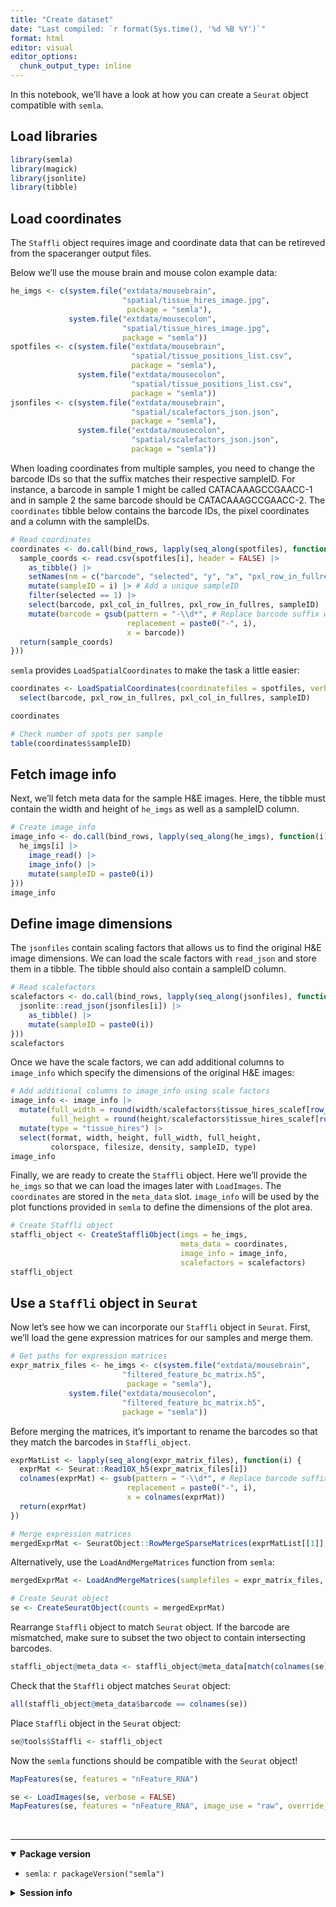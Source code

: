 ```yaml
---
title: "Create dataset"
date: "Last compiled: `r format(Sys.time(), '%d %B %Y')`"
format: html
editor: visual
editor_options: 
  chunk_output_type: inline
---
```


In this notebook, we'll have a look at how you can create a `Seurat` object compatible with `semla`.

## Load libraries

```r
library(semla)
library(magick)
library(jsonlite)
library(tibble)
```

## Load coordinates

The `Staffli` object requires image and coordinate data that can be retireved from the spaceranger output files.

Below we'll use the mouse brain and mouse colon example data:

```r
he_imgs <- c(system.file("extdata/mousebrain", 
                         "spatial/tissue_hires_image.jpg", 
                          package = "semla"),
             system.file("extdata/mousecolon", 
                         "spatial/tissue_hires_image.jpg", 
                         package = "semla"))
spotfiles <- c(system.file("extdata/mousebrain", 
                           "spatial/tissue_positions_list.csv", 
                           package = "semla"),
               system.file("extdata/mousecolon", 
                           "spatial/tissue_positions_list.csv", 
                           package = "semla"))
jsonfiles <- c(system.file("extdata/mousebrain", 
                           "spatial/scalefactors_json.json", 
                           package = "semla"),
               system.file("extdata/mousecolon", 
                           "spatial/scalefactors_json.json", 
                           package = "semla"))
```

When loading coordinates from multiple samples, you need to change the barcode IDs so that the suffix matches their respective sampleID. For instance, a barcode in sample 1 might be called CATACAAAGCCGAACC-1 and in sample 2 the same barcode should be CATACAAAGCCGAACC-2. The `coordinates` tibble below contains the barcode IDs, the pixel coordinates and a column with the sampleIDs.

```r
# Read coordinates
coordinates <- do.call(bind_rows, lapply(seq_along(spotfiles), function(i) {
  sample_coords <- read.csv(spotfiles[i], header = FALSE) |> 
    as_tibble() |>
    setNames(nm = c("barcode", "selected", "y", "x", "pxl_row_in_fullres", "pxl_col_in_fullres")) |> 
    mutate(sampleID = i) |> # Add a unique sampleID
    filter(selected == 1) |> 
    select(barcode, pxl_col_in_fullres, pxl_row_in_fullres, sampleID) |> 
    mutate(barcode = gsub(pattern = "-\\d*", # Replace barcode suffix with sampleID
                          replacement = paste0("-", i), 
                          x = barcode))
  return(sample_coords)
}))
```

`semla` provides `LoadSpatialCoordinates` to make the task a little easier:

```r
coordinates <- LoadSpatialCoordinates(coordinatefiles = spotfiles, verbose = FALSE) |> 
  select(barcode, pxl_row_in_fullres, pxl_col_in_fullres, sampleID)

coordinates

# Check number of spots per sample
table(coordinates$sampleID)
```


## Fetch image info

Next, we'll fetch meta data for the sample H&E images. Here, the tibble must contain the width and height of `he_imgs` as well as a sampleID column.

```r
# Create image_info
image_info <- do.call(bind_rows, lapply(seq_along(he_imgs), function(i) {
  he_imgs[i] |> 
    image_read() |> 
    image_info() |> 
    mutate(sampleID = paste0(i))
}))
image_info
```

## Define image dimensions

The `jsonfiles` contain scaling factors that allows us to find the original H&E image dimensions. We can load the scale factors with `read_json` and store them in a tibble. The tibble should also contain a sampleID column.

```r
# Read scalefactors
scalefactors <- do.call(bind_rows, lapply(seq_along(jsonfiles), function(i) {
  jsonlite::read_json(jsonfiles[i]) |> 
    as_tibble() |> 
    mutate(sampleID = paste0(i))
}))
scalefactors
```

Once we have the scale factors, we can add additional columns to `image_info` which specify the dimensions of the original H&E images:

```r
# Add additional columns to image_info using scale factors
image_info <- image_info |> 
  mutate(full_width = round(width/scalefactors$tissue_hires_scalef[row_number()]),
         full_height = round(height/scalefactors$tissue_hires_scalef[row_number()])) |> 
  mutate(type = "tissue_hires") |> 
  select(format, width, height, full_width, full_height, 
         colorspace, filesize, density, sampleID, type)
image_info
```
Finally, we are ready to create the `Staffli` object. Here we'll provide the `he_imgs` so that we can load the images later with `LoadImages`. The `coordinates` are stored in the `meta_data` slot. `image_info` will be used by the plot functions provided in `semla` to define the dimensions of the plot area.

```r
# Create Staffli object
staffli_object <- CreateStaffliObject(imgs = he_imgs, 
                                      meta_data = coordinates, 
                                      image_info = image_info, 
                                      scalefactors = scalefactors)
staffli_object
```

## Use a `Staffli` object in `Seurat`

Now let's see how we can incorporate our `Staffli` object in `Seurat`. First, we'll load the gene expression matrices for our samples and merge them. 

```r
# Get paths for expression matrices
expr_matrix_files <- he_imgs <- c(system.file("extdata/mousebrain", 
                         "filtered_feature_bc_matrix.h5", 
                          package = "semla"),
             system.file("extdata/mousecolon", 
                         "filtered_feature_bc_matrix.h5", 
                         package = "semla"))
```

Before merging the matrices, it's important to rename the barcodes so that they match the barcodes in `Staffli_object`.

```r
exprMatList <- lapply(seq_along(expr_matrix_files), function(i) {
  exprMat <- Seurat::Read10X_h5(expr_matrix_files[i])
  colnames(exprMat) <- gsub(pattern = "-\\d*", # Replace barcode suffix with sampleID
                          replacement = paste0("-", i), 
                          x = colnames(exprMat))
  return(exprMat)
})

# Merge expression matrices
mergedExprMat <- SeuratObject::RowMergeSparseMatrices(exprMatList[[1]], exprMatList[[2]])

```

Alternatively, use the `LoadAndMergeMatrices` function from `semla`:

```r
mergedExprMat <- LoadAndMergeMatrices(samplefiles = expr_matrix_files, verbose = FALSE)

# Create Seurat object
se <- CreateSeuratObject(counts = mergedExprMat)
```

Rearrange `Staffli` object to match `Seurat` object. If the barcode are mismatched, make sure to subset the two object to contain intersecting barcodes.

```r
staffli_object@meta_data <- staffli_object@meta_data[match(colnames(se), staffli_object@meta_data$barcode), ]
```

Check that the `Staffli` object matches `Seurat` object:

```r
all(staffli_object@meta_data$barcode == colnames(se))
```

Place `Staffli` object in the `Seurat` object:

```r
se@tools$Staffli <- staffli_object
```

Now the `semla` functions should be compatible with the `Seurat` object!

```r
MapFeatures(se, features = "nFeature_RNA")

se <- LoadImages(se, verbose = FALSE)
MapFeatures(se, features = "nFeature_RNA", image_use = "raw", override_plot_dims = TRUE)
```


<br>

------------------------------------------------------------------------

<details open>

<summary>**Package version**</summary>

-   `semla`: `r packageVersion("semla")`

</details>

<details>

<summary>**Session info**</summary>

```r
sessionInfo()
```

</details>

<br>

